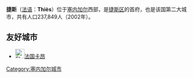 {{不是|捷克斯洛伐克}}
{{noteTA
|1=zh:捷斯;zh-tw:提斯;
|2=zh:卡昂;zh-tw:康城;
}}
'''捷斯'''（[[法语|法语]]：'''Thiès'''）位于[[塞内加尔|塞内加尔]]西部，是[[捷斯区|捷斯区]]的首府，也是该国第二大城市，共有人口237,849人（2002年）。

==友好城市==
*[[File:Flag_of_France.svg|25px]][[法国|法国]][[卡昂|卡昂]]

{{Senegal-geo-stub}}
{{coord|display=title}}
[[Category:塞内加尔城市|Category:塞内加尔城市]]